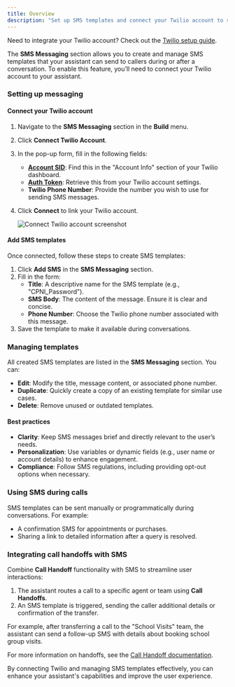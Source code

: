 ```yaml
---
title: Overview
description: "Set up SMS templates and connect your Twilio account to send messages through your assistant."
---
```


<Tip> Need to integrate your Twilio account? Check out the [Twilio setup guide](/telephony/twilio/introduction).</Tip>

The **SMS Messaging** section allows you to create and manage SMS templates that your assistant can send to callers during or after a conversation. To enable this feature, you’ll need to connect your Twilio account to your assistant.

### Setting up messaging

#### Connect your Twilio account
1. Navigate to the **SMS Messaging** section in the **Build** menu.
2. Click **Connect Twilio Account**.
3. In the pop-up form, fill in the following fields:
   - [**Account SID**](https://help.twilio.com/articles/14726256820123-What-is-a-Twilio-Account-SID-and-where-can-I-find-it-): Find this in the "Account Info" section of your Twilio dashboard.
   - [**Auth Token**](https://www.twilio.com/docs/iam/api/authtoken): Retrieve this from your Twilio account settings.
   - **Twilio Phone Number**: Provide the number you wish to use for sending SMS messages.
4. Click **Connect** to link your Twilio account.

   ![Connect Twilio account screenshot](/images/sms-twilio-setup.png)

#### Add SMS templates
Once connected, follow these steps to create SMS templates:
1. Click **Add SMS** in the **SMS Messaging** section.
2. Fill in the form:
   - **Title**: A descriptive name for the SMS template (e.g., "CPNI_Password").
   - **SMS Body**: The content of the message. Ensure it is clear and concise.
   - **Phone Number**: Choose the Twilio phone number associated with this message.
3. Save the template to make it available during conversations.

### Managing templates
All created SMS templates are listed in the **SMS Messaging** section. You can:
- **Edit**: Modify the title, message content, or associated phone number.
- **Duplicate**: Quickly create a copy of an existing template for similar use cases.
- **Delete**: Remove unused or outdated templates.

#### Best practices
- **Clarity**: Keep SMS messages brief and directly relevant to the user’s needs.
- **Personalization**: Use variables or dynamic fields (e.g., user name or account details) to enhance engagement.
- **Compliance**: Follow SMS regulations, including providing opt-out options when necessary.

### Using SMS during calls
SMS templates can be sent manually or programmatically during conversations. For example:
- A confirmation SMS for appointments or purchases.
- Sharing a link to detailed information after a query is resolved.

### Integrating call handoffs with SMS
Combine **Call Handoff** functionality with SMS to streamline user interactions:
1. The assistant routes a call to a specific agent or team using **Call Handoffs**.
2. An SMS template is triggered, sending the caller additional details or confirmation of the transfer.

For example, after transferring a call to the "School Visits" team, the assistant can send a follow-up SMS with details about booking school group visits.

For more information on handoffs, see the [Call Handoff documentation](/call-handoff/introduction).

By connecting Twilio and managing SMS templates effectively, you can enhance your assistant's capabilities and improve the user experience.